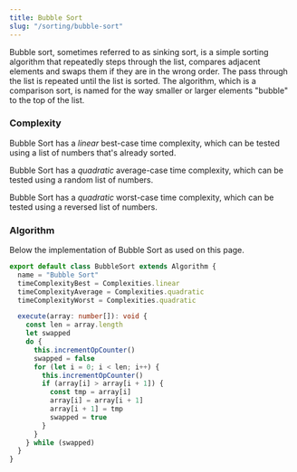 ```yaml
---
title: Bubble Sort
slug: "/sorting/bubble-sort"
---
```


Bubble sort, sometimes referred to as sinking sort, is a simple sorting algorithm that repeatedly steps through the list, compares adjacent elements and swaps them if they are in the wrong order. The pass through the list is repeated until the list is sorted. The algorithm, which is a comparison sort, is named for the way smaller or larger elements "bubble" to the top of the list.

### Complexity

Bubble Sort has a *linear* best-case time complexity, which can be tested using a list of numbers that's already sorted.

<ComplexityChart title="Time complexity of Bubble Sort on a sorted list of numbers">
    <ComplexitySeries/>
    <AnalysisSeries id="bubble-sort-sorted" algorithms={[Algorithms.bubbleSort]} dataSets={[DataSets.sorted]}/>
</ComplexityChart>

Bubble Sort has a *quadratic* average-case time complexity, which can be tested using a random list of numbers.

<ComplexityChart title="Time complexity of Bubble Sort on a random list of numbers">
    <ComplexitySeries/>
    <AnalysisSeries id="bubble-sort-random" algorithms={[Algorithms.bubbleSort]} dataSets={[DataSets.random]}/>
</ComplexityChart>

Bubble Sort has a *quadratic* worst-case time complexity, which can be tested using a reversed list of numbers.

<ComplexityChart title="Time complexity of Bubble Sort on a reversed list of numbers">
    <ComplexitySeries/>
    <AnalysisSeries id="bubble-sort-reversed" algorithms={[Algorithms.bubbleSort]} dataSets={[DataSets.reversed]}/>
</ComplexityChart>

### Algorithm

Below the implementation of Bubble Sort as used on this page.

```ts:title=src/algorithms/bubble-sort.ts
export default class BubbleSort extends Algorithm {
  name = "Bubble Sort"
  timeComplexityBest = Complexities.linear
  timeComplexityAverage = Complexities.quadratic
  timeComplexityWorst = Complexities.quadratic

  execute(array: number[]): void {
    const len = array.length
    let swapped
    do {
      this.incrementOpCounter()
      swapped = false
      for (let i = 0; i < len; i++) {
        this.incrementOpCounter()
        if (array[i] > array[i + 1]) {
          const tmp = array[i]
          array[i] = array[i + 1]
          array[i + 1] = tmp
          swapped = true
        }
      }
    } while (swapped)
  }
}
```

